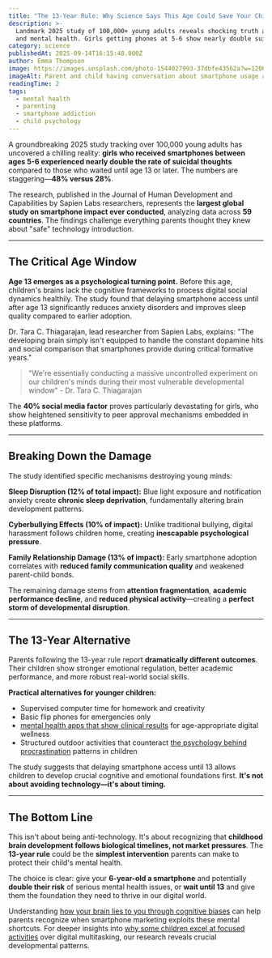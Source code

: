 ```yaml
---
title: "The 13-Year Rule: Why Science Says This Age Could Save Your Child's Mental Health"
description: >-
  Landmark 2025 study of 100,000+ young adults reveals shocking truth about early smartphone access
  and mental health. Girls getting phones at 5-6 show nearly double suicidal thoughts.
category: science
publishedAt: 2025-09-14T16:15:48.000Z
author: Emma Thompson
image: https://images.unsplash.com/photo-1544027993-37dbfe43562a?w=1200&h=630&fit=crop
imageAlt: Parent and child having conversation about smartphone usage and mental health
readingTime: 2
tags:
  - mental health
  - parenting
  - smartphone addiction
  - child psychology
---
```


A groundbreaking 2025 study tracking over 100,000 young adults has uncovered a chilling reality: **girls who received smartphones between ages 5-6 experienced nearly double the rate of suicidal thoughts** compared to those who waited until age 13 or later. The numbers are staggering—**48% versus 28%**.

The research, published in the Journal of Human Development and Capabilities by Sapien Labs researchers, represents the **largest global study on smartphone impact ever conducted**, analyzing data across **59 countries**. The findings challenge everything parents thought they knew about "safe" technology introduction.

---

## The Critical Age Window

**Age 13 emerges as a psychological turning point.** Before this age, children's brains lack the cognitive frameworks to process digital social dynamics healthily. The study found that delaying smartphone access until after age 13 significantly reduces anxiety disorders and improves sleep quality compared to earlier adoption.

Dr. Tara C. Thiagarajan, lead researcher from Sapien Labs, explains: "The developing brain simply isn't equipped to handle the constant dopamine hits and social comparison that smartphones provide during critical formative years."

> "We're essentially conducting a massive uncontrolled experiment on our children's minds during their most vulnerable developmental window" - Dr. Tara C. Thiagarajan

The **40% social media factor** proves particularly devastating for girls, who show heightened sensitivity to peer approval mechanisms embedded in these platforms.

---

## Breaking Down the Damage

The study identified specific mechanisms destroying young minds:

**Sleep Disruption (12% of total impact):** Blue light exposure and notification anxiety create **chronic sleep deprivation**, fundamentally altering brain development patterns.

**Cyberbullying Effects (10% of impact):** Unlike traditional bullying, digital harassment follows children home, creating **inescapable psychological pressure**.

**Family Relationship Damage (13% of impact):** Early smartphone adoption correlates with **reduced family communication quality** and weakened parent-child bonds.

The remaining damage stems from **attention fragmentation**, **academic performance decline**, and **reduced physical activity**—creating a **perfect storm of developmental disruption**.

---

## The 13-Year Alternative

Parents following the 13-year rule report **dramatically different outcomes**. Their children show stronger emotional regulation, better academic performance, and more robust real-world social skills.

**Practical alternatives for younger children:**
- Supervised computer time for homework and creativity
- Basic flip phones for emergencies only
- [mental health apps that show clinical results](/health/mental-health-apps-show-clinical-results) for age-appropriate digital wellness
- Structured outdoor activities that counteract [the psychology behind procrastination](/psychology/the-psychology-behind-why-we-procrastinate-even-when-we-know) patterns in children

The study suggests that delaying smartphone access until 13 allows children to develop crucial cognitive and emotional foundations first. **It's not about avoiding technology—it's about timing.**

---

## The Bottom Line

This isn't about being anti-technology. It's about recognizing that **childhood brain development follows biological timelines, not market pressures**. The **13-year rule** could be the **simplest intervention** parents can make to protect their child's mental health.

The choice is clear: give your **6-year-old a smartphone** and potentially **double their risk** of serious mental health issues, or **wait until 13** and give them the foundation they need to thrive in our digital world.

Understanding [how your brain lies to you through cognitive biases](/psychology/your-brain-lies-to-you-cognitive-biases-2025) can help parents recognize when smartphone marketing exploits these mental shortcuts. For deeper insights into [why some children excel at focused activities](/psychology/why-introverts-excel-at-deep-work-psychology-research-2025) over digital multitasking, our research reveals crucial developmental patterns.